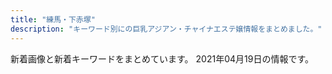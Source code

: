 ```yaml
---
title: "練馬・下赤塚"
description: "キーワード別にの巨乳アジアン・チャイナエステ嬢情報をまとめました。"
---
```


新着画像と新着キーワードをまとめています。
2021年04月19日の情報です。

<DmmAffiliateIns />
<KeywordTable
  shops={
    [
    {
        "url": "http://ponfu-massage.work/",
        "name": "\u30dd\u30f3\u30d5\u30fc",
        "keywords": {
            "C": 22,
            "89": 1,
            "E": 2,
            "85": 2,
            "87": 5,
            "84": 1,
            "D": 9,
            "88": 4,
            "86": 1,
            "F": 2
        },
        "station": "\u7df4\u99ac\u99c5\u897f\u53e3",
        "img_links": [
            "http://ponfu-massage.work/i/img/sta39.jpg",
            "http://ponfu-massage.work/img/s39.jpg",
            "http://ponfu-massage.work/img/acc7.jpg",
            "http://ponfu-massage.work/img/s46.jpg",
            "http://ponfu-massage.work/img/sta39.jpg",
            "http://ponfu-massage.work/img/sta44.jpg",
            "http://ponfu-massage.work/i/img/sta43.jpg",
            "http://ponfu-massage.work/img/st35.jpg",
            "http://ponfu-massage.work/img/st42.jpg",
            "http://ponfu-massage.work/i/img/r1.jpg",
            "http://ponfu-massage.work/img/acc8.jpg",
            "http://ponfu-massage.work/img/st39.jpg",
            "http://ponfu-massage.work/img/botton.jpg",
            "http://ponfu-massage.work/img/sta30.jpg",
            "http://ponfu-massage.work/img/s38.jpg",
            "http://ponfu-massage.work/img/acc10.jpg",
            "http://ponfu-massage.work/img/st43.jpg",
            "http://ponfu-massage.work/i/img/sta42.jpg",
            "http://ponfu-massage.work/img/st47.jpg",
            "http://ponfu-massage.work/img/acc9.jpg",
            "http://ponfu-massage.work/img/sta46.jpg",
            "http://ponfu-massage.work/i/img/sta46.jpg",
            "http://ponfu-massage.work/img/acc5.jpg",
            "http://ponfu-massage.work/i/img/sta30.jpg",
            "http://ponfu-massage.work/img/campian.jpg",
            "http://ponfu-massage.work/img/acc6.jpg",
            "http://ponfu-massage.work/img/s41.jpg",
            "http://ponfu-massage.work/i/img/st45.jpg",
            "http://ponfu-massage.work/img/sta42.jpg",
            "http://ponfu-massage.work/img/acc2.jpg",
            "http://ponfu-massage.work/img/st38.jpg",
            "http://ponfu-massage.work/img/st45.jpg",
            "http://ponfu-massage.work/img/s44.jpg",
            "http://ponfu-massage.work/img/s42.jpg",
            "http://ponfu-massage.work/img/acc4.jpg",
            "http://ponfu-massage.work/img/sta38.jpg",
            "http://ponfu-massage.work/i/img/r3.jpg",
            "http://ponfu-massage.work/i/img/sta45.jpg",
            "http://ponfu-massage.work/i/img/sta44.jpg",
            "http://ponfu-massage.work/img/sta43.jpg",
            "http://ponfu-massage.work/img/acc1.jpg",
            "http://ponfu-massage.work/img/sta45.jpg",
            "http://ponfu-massage.work/i/img/sta47.jpg",
            "http://ponfu-massage.work/img/st41.jpg",
            "http://ponfu-massage.work/img/s30.jpg",
            "http://ponfu-massage.work/i/img/sta38.jpg",
            "http://ponfu-massage.work/i/img/r4.jpg",
            "http://ponfu-massage.work/i/img/r2.jpg",
            "http://ponfu-massage.work/img/s43.jpg",
            "http://ponfu-massage.work/img/st18.jpg",
            "http://ponfu-massage.work/img/sta28.jpg",
            "http://ponfu-massage.work/img/sta35.jpg",
            "http://ponfu-massage.work/i/img/sta28.jpg",
            "http://ponfu-massage.work/img/s47.jpg",
            "http://ponfu-massage.work/img/st46.jpg",
            "http://ponfu-massage.work/img/acc3.jpg",
            "http://ponfu-massage.work/i/img/sta24.jpg",
            "http://ponfu-massage.work/img/st28.jpg",
            "http://ponfu-massage.work/img/s45.jpg",
            "http://ponfu-massage.work/img/st44.jpg",
            "http://ponfu-massage.work/i/img/sta41.jpg",
            "http://ponfu-massage.work/img/st30.jpg",
            "http://ponfu-massage.work/img/sta47.jpg",
            "http://ponfu-massage.work/img/sta41.jpg"
        ]
    },
    {
        "keywords": {},
        "station": "\u5927\u5c71\u99c5\u5357\u53e3",
        "img_links": [
            "http://c-ikoi.work/images/rec1.png",
            "http://c-ikoi.work/images/int1.png",
            "http://c-ikoi.work/images/1.jpg",
            "http://c-ikoi.work/images/head.jpg",
            "http://c-ikoi.work/img/yuki1.jpg",
            "http://c-ikoi.work/images/tel.jpg",
            "http://c-ikoi.work/img/aoi1.jpg",
            "http://c-ikoi.work/img/rina1.jpg",
            "http://c-ikoi.work/images/interior_t.jpg",
            "http://c-ikoi.work/img/moe1.jpg",
            "http://c-ikoi.work/images/rec2.png",
            "http://c-ikoi.work/images/sys1.jpg",
            "http://c-ikoi.work/images/3.jpg",
            "http://c-ikoi.work/images/int2.png",
            "http://c-ikoi.work/images/sys3.png",
            "http://c-ikoi.work/images/mobile.jpg",
            "http://c-ikoi.work/images/4.jpg",
            "http://c-ikoi.work/images/2.jpg",
            "http://c-ikoi.work/images/news.jpg",
            "http://c-ikoi.work/images/line.png",
            "http://c-ikoi.work/images/sys2.jpg",
            "http://c-ikoi.work/images/concept.jpg",
            "http://c-ikoi.work/images/staff_t.jpg",
            "http://c-ikoi.work/images/int3.png"
        ],
        "url": "http://c-ikoi.work/",
        "name": "\u61a9"
    },
    {
        "station": "\u7df4\u99ac\u99c5\u897f\u53e3",
        "img_links": [
            "http://sh-dafei.work/uploads/180612/1-1P6121601061c.jpg",
            "http://sh-dafei.work/uploads/190130/1-1Z130162635508.jpg",
            "http://sh-dafei.work/uploads/201002/1-201002144Z11V.jpg",
            "http://sh-dafei.work/templets/default/pc/picture/s_staff.png",
            "http://sh-dafei.work/uploads/allimg/180612/1-1P612160305350.jpg",
            "http://sh-dafei.work/uploads/200117/1-20011G614144B.jpg",
            "http://sh-dafei.work/uploads/181214/1-1Q214154222511.jpg",
            "http://sh-dafei.work/uploads/171031/1-1G0311G344914.jpg",
            "http://sh-dafei.work/uploads/190809/1-1ZP9125I01S.jpg",
            "http://sh-dafei.work/uploads/181207/1-1Q20G35320X0.png",
            "http://sh-dafei.work/uploads/200612/1-200612154534W8.jpg",
            "http://sh-dafei.work/uploads/191115/1-191115132040J2.jpg",
            "http://sh-dafei.work/uploads/171031/1-1G0311G531445.jpg",
            "http://sh-dafei.work/templets/default/pc/picture/end1.jpg",
            "http://sh-dafei.work/uploads/190924/1-1Z924151334121.jpg",
            "http://sh-dafei.work/uploads/181207/1-1Q20G40K63R.jpg",
            "http://sh-dafei.work/uploads/181206/1-1Q2061253211D.jpg",
            "http://sh-dafei.work/uploads/180612/1-1P612160029349.jpg",
            "http://sh-dafei.work/templets/default/pc/picture/face.png",
            "http://sh-dafei.work/uploads/181206/1-1Q2061249563O.jpg",
            "http://sh-dafei.work/templets/default/pc/picture/staffs.png",
            "http://sh-dafei.work/uploads/171031/1-1G0311G505933.jpg",
            "http://sh-dafei.work/templets/default/pc/picture/s_pick.png",
            "http://sh-dafei.work/uploads/171031/1-1G0311G4095M.jpg",
            "http://sh-dafei.work/uploads/171031/1-1G0311G556445.jpg",
            "http://sh-dafei.work/uploads/190329/1-1Z329151011c7.jpg",
            "http://sh-dafei.work/uploads/201113/1-20111314213cQ.jpg",
            "http://sh-dafei.work/uploads/190301/1-1Z30116320A41.jpg",
            "http://sh-dafei.work/uploads/180227/1-1P22G40S5448.jpg",
            "http://sh-dafei.work/templets/default/pc/picture/s_news.png",
            "http://sh-dafei.work/uploads/210219/1-210219105500300.jpg",
            "http://sh-dafei.work/uploads/181206/1-1Q2061250494E.jpg",
            "http://sh-dafei.work/uploads/210326/1-210326140613257.jpg",
            "http://sh-dafei.work/uploads/181206/1-1Q206125154224.jpg"
        ],
        "url": "http://sh-dafei.work/",
        "name": "\u5927\u5983",
        "keywords": {}
    },
    {
        "keywords": {},
        "img_links": [],
        "url": "http://evergrace.tyo.cm/",
        "name": "\u30b8\u30e3\u30b9\u30df\u30f3",
        "station": "\u6210\u5897\u99c5"
    },
    {
        "img_links": [
            "http://rose.este.work/r3.jpg",
            "http://rose.este.work/index-25.htm.jpg",
            "http://rose.este.work/totop.png",
            "http://rose.este.work/r5.jpg",
            "http://rose.este.work/r1.jpg",
            "http://rose.este.work/r4.jpg",
            "http://rose.este.work/sys1.png",
            "http://rose.este.work/resize_250.png",
            "http://rose.este.work/index-1.htm.jpg",
            "http://rose.este.work/index-26.htm.jpg",
            "http://rose.este.work/unnamed.png",
            "http://rose.este.work/resize_1500-450.jpg",
            "http://rose.este.work/re.jpg",
            "http://rose.este.work/index-24.htm.jpg"
        ],
        "name": "\u512a\u30fb\u7f8e",
        "url": "http://rose.este.work/",
        "keywords": {},
        "station": "\u6c5f\u53e4\u7530\u99c5\u5357\u53e3"
    },
    {
        "station": "\u7df4\u99ac\u99c5\u897f\u53e3",
        "keywords": {
            "86": 3,
            "D": 4,
            "87": 1
        },
        "img_links": [
            "http://www.seoul.esjp.info/files/013.jpg",
            "http://www.seoul.esjp.info/img/change-004.png",
            "http://www.seoul.esjp.info/files/005.jpg",
            "http://www.seoul.esjp.info/img/head.png",
            "http://www.seoul.esjp.info/files/015.jpg",
            "http://www.seoul.esjp.info/img/change-006.png",
            "http://www.seoul.esjp.info/img/nav-003.png",
            "http://www.seoul.esjp.info/img/change-005.png",
            "http://www.seoul.esjp.info/img/nav-006.png",
            "http://www.seoul.esjp.info/files/004.jpg",
            "http://www.seoul.esjp.info/img/main-top03.png",
            "http://www.seoul.esjp.info/files/003.jpg",
            "http://www.seoul.esjp.info/files/012.jpg",
            "http://www.seoul.esjp.info/img/nav-001.png",
            "http://www.seoul.esjp.info/files/008.jpg",
            "http://www.seoul.esjp.info/img/recuit.png",
            "http://www.seoul.esjp.info/img/foot.png",
            "http://www.seoul.esjp.info/files/006.jpg",
            "http://www.seoul.esjp.info/files/011.jpg",
            "http://www.seoul.esjp.info/img/change-003.png",
            "http://www.seoul.esjp.info/img/nav-004.png",
            "http://www.seoul.esjp.info/img/main-top01.png",
            "http://www.seoul.esjp.info/img/change-002.png",
            "http://www.seoul.esjp.info/files/010.jpg",
            "http://www.seoul.esjp.info/img/change-001.png",
            "http://www.seoul.esjp.info/files/001.jpg",
            "http://www.seoul.esjp.info/img/nav-005.png",
            "http://www.seoul.esjp.info/img/nav-002.png",
            "http://www.seoul.esjp.info/files/007.jpg"
        ],
        "url": "http://www.seoul.esjp.info/",
        "name": "\u7652\u3057\u306e\u90e8\u5c4b"
    },
    {
        "url": "https://salasa.tokyo/",
        "keywords": {},
        "name": "\u3064\u307c\u307f",
        "img_links": [],
        "station": "\u7df4\u99ac\u99c5\u897f\u53e3"
    },
    {
        "img_links": [
            "http://moonlove.est-u.com/images/index_13.jpg",
            "http://moonlove.est-u.com/images/index_16.jpg",
            "http://moonlove.est-u.com/images/index_10.jpg",
            "http://moonlove.est-u.com/images/s5.jpg",
            "http://moonlove.est-u.com/images/index_07.jpg",
            "http://moonlove.est-u.com/images/s3.jpg",
            "http://moonlove.est-u.com/staff/ayumi.jpg",
            "http://moonlove.est-u.com/images/index_02.jpg",
            "http://moonlove.est-u.com/images/index_04.jpg",
            "http://moonlove.est-u.com/staff/nami.jpg",
            "http://moonlove.est-u.com/images/index2_06.jpg",
            "http://moonlove.est-u.com/staff/sakura.jpg",
            "http://moonlove.est-u.com/images/index_08.jpg",
            "http://moonlove.est-u.com/images/index_19.jpg",
            "http://moonlove.est-u.com/images/index1_06.jpg",
            "http://moonlove.est-u.com/images/icon_000.jpg",
            "http://moonlove.est-u.com/staff/kaori.jpg",
            "http://moonlove.est-u.com/images/index_12.jpg",
            "http://moonlove.est-u.com/images/index3_06.jpg",
            "http://moonlove.est-u.com/images/index_14.jpg",
            "http://moonlove.est-u.com/images/staff_09.jpg",
            "http://moonlove.est-u.com/staff/miki.jpg",
            "http://moonlove.est-u.com/images/s8.jpg",
            "http://moonlove.est-u.com/images/s1.jpg",
            "http://moonlove.est-u.com/images/index_05.jpg",
            "http://moonlove.est-u.com/images/s4.jpg",
            "http://moonlove.est-u.com/images/index_17.jpg",
            "http://moonlove.est-u.com/images/s6.jpg",
            "http://moonlove.est-u.com/images/index_15.jpg"
        ],
        "url": "http://moonlove.est-u.com/",
        "name": "\u6708\u306e\u604b",
        "keywords": {
            "C": 7
        },
        "station": "\u7df4\u99ac\u99c5\u5317\u53e3"
    },
    {
        "name": "\u7df4\u99ac\u306e\u5929\u4f7f",
        "img_links": [
            "http://ginzaangel.esnavi.work/2/uploadimg/1601829474.jpeg",
            "http://ginzaangel.esnavi.work/2/uploadimg/1615989115.jpeg",
            "http://ginzaangel.esnavi.work/2/uploadimg/1615989033.jpeg",
            "http://ginzaangel.esnavi.work/2/uploadimg/1615988408.jpeg",
            "http://ginzaangel.esnavi.work/sys1.jpg",
            "http://ginzaangel.esnavi.work/sys2.jpg",
            "http://ginzaangel.esnavi.work/s1.png",
            "http://ginzaangel.esnavi.work/int1.png",
            "http://ginzaangel.esnavi.work/news.jpg",
            "http://ginzaangel.esnavi.work/staff_t.jpg",
            "http://ginzaangel.esnavi.work/2/uploadimg/1595657062.jpeg",
            "http://ginzaangel.esnavi.work/2/uploadimg/1615988934.jpeg",
            "http://ginzaangel.esnavi.work/head.jpg"
        ],
        "station": "\u7df4\u99ac\u99c5\u897f\u53e3",
        "keywords": {
            "90": 3,
            "88": 2,
            "89": 1
        },
        "url": "http://ginzaangel.esnavi.work/"
    },
    {
        "name": "\u6e29",
        "keywords": {},
        "url": "http://tenpo2.iest.info/",
        "station": "\u4e0a\u677f\u6a4b\u99c5\u5317\u53e3",
        "img_links": []
    },
    {
        "url": "http://siesta.ests.jp/",
        "img_links": [
            "http://siesta.ests.jp/photos/sites/39/2021/01/2021011116333298.jpg",
            "http://siesta.ests.jp/images/mobile1.jpg",
            "http://siesta.ests.jp/photos/sites/39/2021/01/2021011116333493.jpg",
            "http://siesta.ests.jp/images/top.png",
            "http://siesta.ests.jp/images/info.jpg",
            "http://siesta.ests.jp/images/acc1.jpg",
            "http://siesta.ests.jp/images/s-recriut.jpg",
            "http://siesta.ests.jp/images/acc2.jpg",
            "http://siesta.ests.jp/images/s-staff.jpg",
            "http://siesta.ests.jp/images/acc3.jpg",
            "http://siesta.ests.jp/images/news.jpg",
            "http://siesta.ests.jp/images/pick.jpg",
            "http://siesta.ests.jp/photos/sites/39/2021/01/2021011116333321.jpg",
            "http://siesta.ests.jp/images/mobile.jpg",
            "http://siesta.ests.jp/images/acc4.jpg",
            "http://siesta.ests.jp/photos/sites/39/2021/04/2021040818055925.jpg"
        ],
        "name": "\u30b7\u30a8\u30b9\u30bf",
        "station": "\u5927\u6cc9\u5b66\u5712\u99c5\u5317\u53e3",
        "keywords": {
            "85": 10,
            "88": 5,
            "D": 15,
            "83": 5
        }
    },
    {
        "url": "http://c-sakura.work/",
        "name": "\u9577\u4e45*\u3061\u3087\u3046\u304d\u3085\u3046",
        "img_links": [
            "http://c-sakura.work/images/interior_t.jpg",
            "http://c-sakura.work/images/2.jpg",
            "http://c-sakura.work/images/int1.png",
            "http://c-sakura.work/images/mobile.jpg",
            "http://c-sakura.work/img/yuri1.jpg",
            "http://c-sakura.work/images/1.jpg",
            "http://c-sakura.work/img/ami1.jpg",
            "http://c-sakura.work/images/int2.png",
            "http://c-sakura.work/images/3.jpg",
            "http://c-sakura.work/images/info.png",
            "http://c-sakura.work/images/staff_t.jpg",
            "http://c-sakura.work/images/sys1.png",
            "http://c-sakura.work/images/head.jpg",
            "http://c-sakura.work/img/yuyu1.jpg",
            "http://c-sakura.work/images/tel.jpg",
            "http://c-sakura.work/images/news.png",
            "http://c-sakura.work/images/sisu.png"
        ],
        "station": "\u4e0b\u8d64\u585a\u99c5\u5317\u53e3",
        "keywords": {}
    },
    {
        "url": "https://1270791003.wixsite.com/mysite/",
        "img_links": [
            "https://static.wixstatic.com/media/56292f_4d626237c2cd4806b0251dae4554758e.jpg",
            "https://static.wixstatic.com/media/56292f_3dc196c69ac04338b46a28f7dc0f4df2.jpg",
            "https://static.wixstatic.com/media/73ea4e_4f276738c0354f93b87840e2d55be62b~mv2.png",
            "https://static.wixstatic.com/media/73ea4e_73ca4971bac34776a53c8b09526abe0d~mv2.jpg"
        ],
        "keywords": {},
        "station": "\u65b0\u685c\u53f0\u99c51\u756a\u51fa\u53e3",
        "name": "\u697d\u3005"
    },
    {
        "station": "\u7df4\u99ac\u99c5\u5317\u53e3",
        "keywords": {},
        "name": "\u3046\u3089\u3089",
        "url": "http://es-nerima.biz/",
        "img_links": [
            "http://es-nerima.biz/wp-content/themes/template-salon2/images/newface-ttl.png",
            "http://cdn.dino-es.com/images/logo/88x31DinoEs.png",
            "http://es-nerima.biz/wp-content/uploads/2016/10/girl-1.jpg",
            "http://es-nerima.biz/wp-content/uploads/2016/10/gallery1.jpg",
            "http://es-nerima.biz/wp-content/themes/template-salon2/images/gallery4.jpg",
            "http://es-nerima.biz/wp-content/uploads/2016/10/gallery8-600x600.jpg",
            "http://es-nerima.biz/wp-content/themes/template-salon2/images/gallery1.jpg",
            "http://es-nerima.biz/wp-content/uploads/2016/10/gallery8.jpg",
            "http://es-nerima.biz/wp-content/uploads/2016/10/g3-250x330.jpg",
            "http://es-nerima.biz/wp-content/uploads/2016/10/mika-250x330.jpg",
            "http://es-nerima.biz/wp-content/uploads/2016/10/gallery2.jpg",
            "http://es-nerima.biz/wp-content/uploads/2016/10/mika.jpg",
            "http://es-nerima.biz/wp-content/themes/template-salon2/images/magazine.jpg",
            "http://es-nerima.biz/wp-content/themes/template-salon2/images/tel.png",
            "http://es-nerima.biz/wp-content/themes/template-salon2/images/gallery-ttl.png",
            "http://es-nerima.biz/wp-content/uploads/2016/10/eri-250x330.jpg",
            "http://es-nerima.biz/wp-content/themes/template-salon2/images/gallery2.jpg",
            "http://es-nerima.biz/wp-content/themes/template-salon2/images/news-ttl.png",
            "http://es-nerima.biz/wp-content/uploads/2016/10/g1-250x330.jpg",
            "http://es-nerima.biz/wp-content/uploads/2016/10/g4-250x330.jpg",
            "http://es-nerima.biz/wp-content/themes/template-salon2/images/pickup-frame.png",
            "http://es-nerima.biz/wp-content/uploads/2016/10/gallery5.jpg",
            "http://es-nerima.biz/wp-content/uploads/2016/10/eri.jpg",
            "http://es-nerima.biz/wp-content/themes/template-salon2/images/camp-bnr.jpg",
            "http://es-nerima.biz/wp-content/uploads/2016/10/g6-250x330.jpg",
            "http://es-nerima.biz/wp-content/themes/template-salon2/images/slider1.jpg",
            "http://es-nerima.biz/wp-content/uploads/2016/10/g5.jpg",
            "http://es-nerima.biz/wp-content/uploads/2016/10/gallery7.jpg",
            "http://es-nerima.biz/wp-content/uploads/2016/10/girl-1-250x330.jpg",
            "http://es-nerima.biz/wp-content/uploads/2016/10/g5-250x330.jpg",
            "http://es-nerima.biz/wp-content/uploads/2016/10/g3.jpg",
            "http://es-nerima.biz/wp-content/uploads/2016/10/camp-bnr.jpg",
            "http://es-nerima.biz/wp-content/uploads/2016/10/g6.jpg",
            "http://es-nerima.biz/wp-content/uploads/2016/10/gallery3.jpg",
            "http://es-nerima.biz/wp-content/themes/template-salon2/images/massage-de_88_31.jpg",
            "http://es-nerima.biz/wp-content/themes/template-salon2/images/pickup-ttl.png",
            "http://es-nerima.biz/wp-content/themes/template-salon2/images/gallery3.jpg",
            "http://es-nerima.biz/wp-content/uploads/2016/10/gallery6.jpg"
        ]
    },
    {
        "keywords": {},
        "name": "\u6696\u5fc3",
        "url": "http://www.hi-msg.com/dansin/",
        "img_links": [
            "http://www.hi-msg.com/dansin/images/p-7.jpg",
            "http://www.hi-msg.com/dansin/images/p-8.jpg",
            "http://www.hi-msg.com/dansin/images/end1.jpg",
            "http://www.hi-msg.com/dansin/images/s_info.jpg",
            "http://www.hi-msg.com/dansin/images/s_face.jpg",
            "http://www.hi-msg.com/dansin/images/p-2.jpg",
            "http://www.hi-msg.com/dansin/images/s_pick.jpg",
            "http://www.hi-msg.com/dansin/images/1.jpg",
            "http://www.hi-msg.com/dansin/images/p-5-1.jpg",
            "http://www.hi-msg.com/dansin/images/s_news.jpg",
            "http://www.hi-msg.com/dansin/images/p-5.jpg",
            "http://www.hi-msg.com/dansin/images/p-2-1.jpg",
            "http://www.hi-msg.com/dansin/images/p-9.jpg",
            "http://www.hi-msg.com/dansin/images/top.jpg",
            "http://www.hi-msg.com/dansin/images/mobile.jpg",
            "http://www.hi-msg.com/dansin/images/p-6.jpg",
            "http://www.hi-msg.com/dansin/images/top1.jpg",
            "http://www.hi-msg.com/dansin/images/p-6-1.jpg",
            "http://www.hi-msg.com/dansin/images/p-9-1.jpg",
            "http://www.hi-msg.com/dansin/images/nav.jpg"
        ],
        "station": "\u3068\u304d\u308f\u53f0\u99c5\u5357\u53e3"
    },
    {
        "station": "\u3068\u304d\u308f\u53f0\u99c5\u5357\u53e3",
        "img_links": [
            "http://www.sugatabi.mesthe.com/files/008.jpg",
            "http://www.sugatabi.mesthe.com/files/001-02.jpg",
            "http://www.sugatabi.mesthe.com/images/staff_line.png",
            "http://www.sugatabi.mesthe.com/images/bj3.png",
            "http://www.sugatabi.mesthe.com/images/link_line.png",
            "http://www.sugatabi.mesthe.com/files/002-02.jpg",
            "http://www.sugatabi.mesthe.com/images/shop/shop02.jpg",
            "http://www.sugatabi.mesthe.com/images/shop/shop01.jpg",
            "http://www.sugatabi.mesthe.com/images/girl-z2.jpg",
            "http://www.sugatabi.mesthe.com/files/006-02.jpg",
            "http://www.sugatabi.mesthe.com/files/005-02.jpg",
            "http://www.sugatabi.mesthe.com/files/010.jpg",
            "http://www.sugatabi.mesthe.com/images/girl-z1.jpg",
            "http://www.sugatabi.mesthe.com/images/top_sche.png",
            "http://www.sugatabi.mesthe.com/images/shop/shop03.jpg",
            "http://www.sugatabi.mesthe.com/images/shop/shop04.jpg",
            "http://www.sugatabi.mesthe.com/files/009-02.jpg",
            "http://www.sugatabi.mesthe.com/images/top.jpg",
            "http://www.sugatabi.mesthe.com/files/009.jpg",
            "http://www.sugatabi.mesthe.com/files/002.jpg",
            "http://www.sugatabi.mesthe.com/files/008-02.jpg",
            "http://www.sugatabi.mesthe.com/images/mobile.jpg",
            "http://www.sugatabi.mesthe.com/files/010-02.jpg",
            "http://www.sugatabi.mesthe.com/files/005.jpg",
            "http://www.sugatabi.mesthe.com/files/004.jpg",
            "http://www.sugatabi.mesthe.com/files/003-02.jpg",
            "http://www.sugatabi.mesthe.com/files/003.jpg",
            "http://www.sugatabi.mesthe.com/files/006.jpg",
            "http://www.sugatabi.mesthe.com/files/001.jpg",
            "http://www.sugatabi.mesthe.com/files/004-02.jpg"
        ],
        "url": "http://www.sugatabi.mesthe.com/",
        "name": "\u59ff\u7f8e",
        "keywords": {
            "87": 4,
            "D": 7,
            "86": 3,
            "84": 1,
            "85": 1,
            "C": 2
        }
    },
    {
        "url": "http://www.nerima-rose.com/",
        "img_links": [
            "http://www.nerima-rose.com/images/staff/17/riri.jpg",
            "http://www.nerima-rose.com/images/sys3.jpg",
            "http://www.nerima-rose.com/images/staff/16/kaori2.jpg",
            "http://www.nerima-rose.com/cgi-bin/topics/img/16-1.jpg",
            "http://www.nerima-rose.com/images/staff/16/misaki2.jpg",
            "http://www.nerima-rose.com/images/shop/11.jpg",
            "http://www.nerima-rose.com/images/rosa-pindao_07.jpg",
            "http://www.nerima-rose.com/images/images/sys2018_06.jpg",
            "http://www.nerima-rose.com/images/staff/17/2/ena.jpg",
            "http://www.nerima-rose.com/images/aroma/r2.jpg",
            "http://www.nerima-rose.com/images/staff/16/aya2.jpg",
            "http://www.nerima-rose.com/images/index-rosa_04.jpg",
            "http://www.nerima-rose.com/images/shop/h1.jpg",
            "http://www.nerima-rose.com/images/images/sys2018_03.jpg",
            "http://www.nerima-rose.com/images/aroma/r1.jpg",
            "http://www.nerima-rose.com/images/staff/17/2/nana.png",
            "http://www.nerima-rose.com/images/staff/17/2/kina.jpg",
            "http://www.nerima-rose.com/images/index-rosa_09.jpg",
            "http://www.nerima-rose.com/images/rosa-sys_09a.jpg",
            "http://www.nerima-rose.com/images/shop/4/s1.jpg",
            "http://www.nerima-rose.com/images/index-rosa_02.jpg",
            "http://www.nerima-rose.com/images/aroma/r3.jpg",
            "http://www.nerima-rose.com/images/rosa-pindao_09.jpg",
            "http://www.nerima-rose.com/images/nav/nav-acc.jpg",
            "http://www.nerima-rose.com/images/shop/3/sh1.jpg",
            "http://www.nerima-rose.com/images/nav/nav-rec.jpg",
            "http://www.nerima-rose.com/images/rosa-sys_04.jpg"
        ],
        "station": "\u7df4\u99ac\u99c5\u5357\u53e3",
        "name": "ROSE",
        "keywords": {
            "C": 8
        }
    },
    {
        "station": "\u6210\u5897\u99c5",
        "url": "http://anzu.abnavi.info/",
        "keywords": {},
        "name": "\u59eb",
        "img_links": []
    },
    {
        "url": "http://pakira-massage.work/",
        "keywords": {
            "85": 2,
            "E": 1,
            "C": 11,
            "87": 1
        },
        "name": "\u30d1\u30ad\u30e9",
        "station": "\u8981\u753a\u99c55\u756a\u51fa\u53e3",
        "img_links": [
            "http://pakira-massage.work/i/img/r4.jpg",
            "http://pakira-massage.work/img/st2.jpg",
            "http://pakira-massage.work/img/botton.jpg",
            "http://pakira-massage.work/img/s2.jpg",
            "http://pakira-massage.work/img/sta2.jpg",
            "http://pakira-massage.work/i/img/r2.jpg",
            "http://pakira-massage.work/i/img/r3.jpg",
            "http://pakira-massage.work/img/head.jpg",
            "http://pakira-massage.work/i/img/r6.jpg",
            "http://pakira-massage.work/i/img/st1.jpg",
            "http://pakira-massage.work/i/img/r1.jpg",
            "http://pakira-massage.work/i/img/r5.jpg",
            "http://pakira-massage.work/i/img/sta1.jpg",
            "http://pakira-massage.work/img/campian.jpg",
            "http://pakira-massage.work/i/img/sta2.jpg",
            "http://pakira-massage.work/img/nos.jpg",
            "http://pakira-massage.work/img/st1.jpg",
            "http://pakira-massage.work/img/s1.jpg",
            "http://pakira-massage.work/img/sta1.jpg",
            "http://pakira-massage.work/img/mobile-1.png"
        ]
    },
    {
        "station": "\u6771\u6b66\u7df4\u99ac\u99c5\u5317\u53e3",
        "url": "http://nymphe-est.biz/",
        "keywords": {
            "E": 1,
            "D": 2
        },
        "img_links": [
            "http://nymphe-est.biz/images/m3.png",
            "http://nymphe-est.biz/images/cg03.jpg",
            "http://nymphe-est.biz/images/accl.jpg",
            "http://nymphe-est.biz/images/cg02.jpg",
            "http://nymphe-est.biz/images/m2.png",
            "http://nymphe-est.biz/images/m1.png",
            "http://nymphe-est.biz/images/m4.png",
            "http://nymphe-est.biz/images/tit4.jpg",
            "http://nymphe-est.biz/images/stal.jpg",
            "http://nymphe-est.biz/images/tm.jpg",
            "http://nymphe-est.biz/images/m6.png",
            "http://nymphe-est.biz/images/spt.png",
            "http://nymphe-est.biz/images/tit2.jpg",
            "http://nymphe-est.biz/images/tit6.jpg",
            "http://nymphe-est.biz/images/bul.jpg",
            "http://nymphe-est.biz/images/cg01.jpg",
            "http://nymphe-est.biz/images/no.png",
            "http://nymphe-est.biz/images/tit3.jpg",
            "http://nymphe-est.biz/images/stat.jpg",
            "http://nymphe-est.biz/images/fla.jpg",
            "http://nymphe-est.biz/images/top.png",
            "http://nymphe-est.biz/images/m5.png",
            "http://nymphe-est.biz/images/bur.jpg",
            "http://nymphe-est.biz/images/tit5.jpg"
        ],
        "name": "\u59eb\u306e\u3086\u3073\u3055\u304d"
    },
    {
        "url": "http://aroma-p.info/",
        "keywords": {},
        "name": "AROMA PLAZA \u30a2\u30ed\u30de\u30d7\u30e9\u30b6",
        "img_links": [],
        "station": "\u77f3\u795e\u4e95\u516c\u5712\u99c5\u5357\u53e3"
    },
    {
        "url": "http://oasis.akasuri.xyz/",
        "station": "\u6210\u5897\u99c5\u5357\u53e3",
        "name": "\u30aa\u30a2\u30b7\u30b9",
        "keywords": {},
        "img_links": [
            "http://oasis.akasuri.xyz/images/b-tel.png",
            "http://oasis.akasuri.xyz/images/c-staff.png",
            "http://oasis.akasuri.xyz/staff/s3.jpg",
            "http://oasis.akasuri.xyz/images/c-photo.png",
            "http://oasis.akasuri.xyz/staff/s2.jpg",
            "http://oasis.akasuri.xyz/images/c-top.png",
            "http://oasis.akasuri.xyz/images/fotter.png",
            "http://oasis.akasuri.xyz/staff/s1.jpg",
            "http://oasis.akasuri.xyz/images/bar-photo.png",
            "http://oasis.akasuri.xyz/images/bar-staff.png"
        ]
    },
    {
        "img_links": [
            "http://www.bishoujo.relaxmens.com/photo_news/upimg/69006605d742b90036_1.jpg",
            "http://www.bishoujo.relaxmens.com/photo_news/upimg/69006605d742b90036_0.jpg",
            "http://www.bishoujo.relaxmens.com/images/nav-006.png",
            "http://www.bishoujo.relaxmens.com/files/007.jpg",
            "http://www.bishoujo.relaxmens.com/images/nav-003.png",
            "http://www.bishoujo.relaxmens.com/images/osusume01.png",
            "http://www.bishoujo.relaxmens.com/files/008.jpg",
            "http://www.bishoujo.relaxmens.com/files/006.jpg",
            "http://www.bishoujo.relaxmens.com/images/top003.png",
            "http://www.bishoujo.relaxmens.com/images/nav-001.png",
            "http://www.bishoujo.relaxmens.com/images/nav-002.png",
            "http://www.bishoujo.relaxmens.com/images/nav-004.png",
            "http://www.bishoujo.relaxmens.com/images/nav-005.png",
            "http://www.bishoujo.relaxmens.com/files/004.jpg",
            "http://www.bishoujo.relaxmens.com/images/top01.png",
            "http://www.bishoujo.relaxmens.com/photo_news/upimg/69006605d742b90036_2.jpg",
            "http://www.bishoujo.relaxmens.com/images/top02-left.png",
            "http://www.bishoujo.relaxmens.com/images/tel.png"
        ],
        "name": "\u7f8e\u5c11\u5973\u5b66\u5712",
        "keywords": {},
        "url": "http://www.bishoujo.relaxmens.com/",
        "station": "\u7df4\u99ac\u99c5\u897f\u53e3"
    },
    {
        "station": "\u4e2d\u6751\u6a4b\u99c5",
        "name": "\u697d\u697d",
        "keywords": {
            "C": 13
        },
        "url": "http://www.e-rakuraku.info/",
        "img_links": [
            "http://www.e-rakuraku.info/images/g5.jpg",
            "http://www.e-rakuraku.info/images/mobile.png",
            "http://www.e-rakuraku.info/images/tel.png",
            "http://www.e-rakuraku.info/images/g3.jpg",
            "http://www.e-rakuraku.info/images/newt.png",
            "http://www.e-rakuraku.info/images/nei_03.jpg",
            "http://www.e-rakuraku.info/images/g0.jpg",
            "http://www.e-rakuraku.info/images/huiyuan.png",
            "http://www.e-rakuraku.info/images/sr.png",
            "http://www.e-rakuraku.info/images/tite-gallery.png",
            "http://www.e-rakuraku.info/images/g2.jpg",
            "http://www.e-rakuraku.info/images/tite-staff.png",
            "http://www.e-rakuraku.info/images/s2.png",
            "http://www.e-rakuraku.info/images/g1.jpg",
            "http://www.e-rakuraku.info/images/newfacet.png",
            "http://www.e-rakuraku.info/images/g4.jpg",
            "http://www.e-rakuraku.info/images/s1.png",
            "http://www.e-rakuraku.info/images/top.jpg"
        ]
    },
    {
        "name": "\u3072\u307e\u308f\u308a",
        "url": "http://himawari.est-u.com/",
        "img_links": [
            "http://himawari.est-u.com/images/index_08.jpg",
            "http://himawari.est-u.com/images/index_04.jpg",
            "http://himawari.est-u.com/images/a2.jpg",
            "http://himawari.est-u.com/staff/umi.jpg",
            "http://himawari.est-u.com/images/down.jpg",
            "http://himawari.est-u.com/staff/izumi.jpg",
            "http://himawari.est-u.com/staff/asuka.jpg",
            "http://himawari.est-u.com/images/index_10.jpg",
            "http://himawari.est-u.com/images/a1.jpg",
            "http://himawari.est-u.com/images/therpist.jpg",
            "http://himawari.est-u.com/staff/yuki.jpg",
            "http://himawari.est-u.com/images/index_02.jpg",
            "http://himawari.est-u.com/staff/sakura.jpg",
            "http://himawari.est-u.com/images/index2_08.jpg",
            "http://himawari.est-u.com/staff/nami.jpg",
            "http://himawari.est-u.com/staff/aiko.jpg"
        ],
        "keywords": {
            "C": 7
        },
        "station": "\u7df4\u99ac\u99c5\u5357\u53e3"
    },
    {
        "img_links": [
            "http://www.relaxes.info/images/ttl_qj.png",
            "http://www.relaxes.info/images/ttl_staff.png",
            "http://www.relaxes.info/up/uploads/20180315212810me.jpg",
            "http://www.relaxes.info/images/header_bg.png",
            "http://www.relaxes.info/images/t1.png",
            "http://www.relaxes.info/images/rec.png",
            "http://www.relaxes.info/up/uploads/2017071800271212.jpg",
            "http://www.relaxes.info/images/ttl_price.png",
            "http://www.relaxes.info/images/t2.png",
            "http://www.relaxes.info/up/uploads/20210313172020j.jpg",
            "http://www.relaxes.info/images/info.jpg",
            "http://www.relaxes.info/images/price.jpg",
            "http://www.relaxes.info/images/s1.png"
        ],
        "name": "\u8776",
        "url": "http://www.relaxes.info/",
        "station": "\u4e0a\u677f\u6a4b\u99c5\u5317\u53e3",
        "keywords": {}
    },
    {
        "keywords": {},
        "img_links": [
            "http://www.es-yas.click/images/staff_t.jpg",
            "http://www.es-yas.click/images/tel.jpg",
            "http://www.es-yas.click/images/3.jpg",
            "http://www.es-yas.click/img/riri1.jpg",
            "http://www.es-yas.click/img/sayuri1.jpg",
            "http://www.es-yas.click/images/int2.png",
            "http://www.es-yas.click/images/sys1.png",
            "http://www.es-yas.click/img/mari1.jpg",
            "http://www.es-yas.click/images/ac1.png",
            "http://www.es-yas.click/images/1.jpg",
            "http://www.es-yas.click/images/int1.png",
            "http://www.es-yas.click/images/sys2.png",
            "http://www.es-yas.click/images/mobile.jpg",
            "http://www.es-yas.click/images/head.jpg",
            "http://www.es-yas.click/images/s1.png",
            "http://www.es-yas.click/images/interior_t.jpg",
            "http://www.es-yas.click/images/2.jpg",
            "http://www.es-yas.click/images/news.jpg",
            "http://www.es-yas.click/images/newface.png",
            "http://www.es-yas.click/images/sirase.jpg",
            "http://www.es-yas.click/images/info.png"
        ],
        "url": "http://www.es-yas.click/",
        "name": "\u30b9\u30a6\u30a3\u30fc\u30c8",
        "station": "\u4e2d\u6751\u6a4b\u99c5\u5357\u53e3"
    },
    {
        "name": "\u7d05\u6708",
        "keywords": {},
        "img_links": [
            "http://www.es-kou.link/images/b2.jpg",
            "http://www.es-kou.link/images/head.jpg",
            "http://www.es-kou.link/images/int2.png",
            "http://www.es-kou.link/img/satomi1.jpg",
            "http://www.es-kou.link/images/int1.png",
            "http://www.es-kou.link/images/sys1.jpg",
            "http://www.es-kou.link/img/nana1.jpg",
            "http://www.es-kou.link/images/1.jpg",
            "http://www.es-kou.link/images/interior_t.jpg",
            "http://www.es-kou.link/images/mobile.jpg",
            "http://www.es-kou.link/images/news.jpg",
            "http://www.es-kou.link/images/3.jpg",
            "http://www.es-kou.link/images/info.png",
            "http://www.es-kou.link/images/sys3.png",
            "http://www.es-kou.link/images/sys2.jpg",
            "http://www.es-kou.link/images/s1.png",
            "http://www.es-kou.link/images/staff_t.jpg",
            "http://www.es-kou.link/img/mimi1.jpg",
            "http://www.es-kou.link/images/2.jpg",
            "http://www.es-kou.link/images/b1.jpg"
        ],
        "station": "\u4e0b\u8d64\u585a\u99c5\u5317\u53e3",
        "url": "http://www.es-kou.link/"
    },
    {
        "name": "\u8d64\u3044\u82b1",
        "station": "\u6210\u5897\u99c54\u756a\u51fa\u53e3",
        "img_links": [
            "http://www.akai-hana.esjp.info/img/ttl_news.png",
            "http://www.akai-hana.esjp.info/img/info.jpg",
            "http://www.akai-hana.esjp.info/img/info/r8.jpg",
            "http://www.akai-hana.esjp.info/files/001.jpg",
            "http://www.akai-hana.esjp.info/files/003.jpg",
            "http://www.akai-hana.esjp.info/img/info/r5.jpg",
            "http://www.akai-hana.esjp.info/img/btn_blog.jpg",
            "http://www.akai-hana.esjp.info/img/info/r9.jpg",
            "http://www.akai-hana.esjp.info/img/slider/1.jpg",
            "http://www.akai-hana.esjp.info/files/005.jpg",
            "http://www.akai-hana.esjp.info/img/pixta_5216568_M.jpg",
            "http://www.akai-hana.esjp.info/img/pickup.jpg",
            "http://www.akai-hana.esjp.info/img/info/r2.jpg",
            "http://www.akai-hana.esjp.info/img/info/r1.jpg",
            "http://www.akai-hana.esjp.info/files/002.jpg",
            "http://www.akai-hana.esjp.info/files/007.jpg",
            "http://www.akai-hana.esjp.info/img/info/r7.jpg",
            "http://www.akai-hana.esjp.info/files/004.jpg",
            "http://www.akai-hana.esjp.info/img/btn_side_mobile.jpg",
            "http://www.akai-hana.esjp.info/img/ttl_info.png",
            "http://www.akai-hana.esjp.info/img/info/r3.jpg",
            "http://www.akai-hana.esjp.info/img/goback.jpg",
            "http://www.akai-hana.esjp.info/files/006.jpg",
            "http://www.akai-hana.esjp.info/img/info/r6.jpg",
            "http://www.akai-hana.esjp.info/img/tel.png",
            "http://www.akai-hana.esjp.info/img/slider/2.jpg",
            "http://www.akai-hana.esjp.info/img/info/r4.jpg",
            "http://www.akai-hana.esjp.info/img/imasia_7981159_M.jpg",
            "http://www.akai-hana.esjp.info/img/pixta_5458114_M.jpg"
        ],
        "url": "http://www.akai-hana.esjp.info/",
        "keywords": {
            "82": 2,
            "D": 10,
            "C": 19,
            "88": 4,
            "87": 6,
            "85": 2
        }
    },
    {
        "url": "http://margaret.ests.jp/",
        "station": "\u685c\u53f0\u99c5\u5317\u53e3",
        "name": "\u30de\u30fc\u30ac\u30ec\u30c3\u30c8",
        "img_links": [],
        "keywords": {}
    },
    {
        "keywords": {
            "86": 1,
            "93": 1,
            "95": 1,
            "84": 1,
            "F": 4,
            "G": 1,
            "88": 1,
            "C": 4,
            "83": 2,
            "91": 3,
            "D": 2,
            "80": 1
        },
        "name": "\u30e9\u30b1\u30b7\u30b9\u5927\u6cc9\u5b66\u5712",
        "img_links": [
            "https://lachesis.este88.com/gals/mao1.jpg",
            "http://lachesis.este88.com/gals/minami1.jpg",
            "http://lachesis.este88.com/gals/miho3.jpg",
            "http://lachesis.este88.com/gals/miku1.jpg",
            "http://lachesis.este88.com/gals/aoi2.jpg",
            "http://lachesis.este88.com/gals/maria1.jpg",
            "http://lachesis.este88.com/gals/rinnka4.jpg",
            "https://lachesis.este88.com/gals/miho1.jpg",
            "https://lachesis.este88.com/gals/miku1.jpg",
            "https://lachesis.este88.com/gals/minami1.jpg",
            "http://lachesis.este88.com/gals/narumi1.jpg",
            "https://lachesis.este88.com/images/bg_header3.jpg",
            "http://lachesis.este88.com/images/bg_header3.jpg",
            "http://lachesis.este88.com/images/info5.jpg",
            "http://lachesis.este88.com/gals/miku3.jpg",
            "http://lachesis.este88.com/gals/narumi3.jpg",
            "http://lachesis.este88.com/gals/aoi3.jpg",
            "https://lachesis.este88.com/images/line.jpg",
            "http://lachesis.este88.com/gals/itika1.jpg",
            "https://lachesis.este88.com/gals/rinnka1.jpg",
            "http://lachesis.este88.com/images/sysh3bar.png",
            "http://lachesis.este88.com/gals/tumugi3.jpg",
            "http://momipara.jp/img/link/momi234.jpg",
            "http://lachesis.este88.com/gals/miku2.jpg",
            "http://lachesis.este88.com/gals/itika3.jpg",
            "https://lachesis.este88.com/gals/tumugi1.jpg",
            "https://lachesis.este88.com/gals/maria1.jpg",
            "http://lachesis.este88.com/gals/tumugi1.jpg",
            "http://lachesis.este88.com/gals/minami2.jpg",
            "http://lachesis.este88.com/gals/rinnka3.jpg",
            "https://lachesis.este88.com/gals/yuno1.jpg",
            "http://lachesis.este88.com/gals/miho2.jpg",
            "http://lachesis.este88.com/gals/yuno2.jpg",
            "http://lachesis.este88.com/gals/rinnka2.jpg",
            "https://lachesis.este88.com/images/info5.jpg",
            "http://lachesis.este88.com/gals/mao2.jpg",
            "https://lachesis.este88.com/images/bg_header.jpg",
            "https://lachesis.este88.com/images/sysh3bar.png",
            "http://lachesis.este88.com/images/bg_header.jpg",
            "http://lachesis.este88.com/gals/rinnka1.jpg",
            "https://lachesis.este88.com/gals/aoi1.jpg",
            "http://lachesis.este88.com/gals/mao1.jpg",
            "http://lachesis.este88.com/gals/narumi4.jpg",
            "http://lachesis.este88.com/gals/yuno1.jpg",
            "http://lachesis.este88.com/gals/miho1.jpg",
            "https://lachesis.este88.com/gals/itika1.jpg",
            "http://lachesis.este88.com/images/line.jpg",
            "https://lachesis.este88.com/gals/narumi1.jpg",
            "http://lachesis.este88.com/gals/narumi2.jpg",
            "http://lachesis.este88.com/gals/itika2.jpg",
            "http://lachesis.este88.com/gals/yuno3.jpg",
            "http://lachesis.este88.com/gals/aoi1.jpg",
            "http://lachesis.este88.com/gals/tumugi2.jpg"
        ],
        "station": "\u5927\u6cc9\u5b66\u5712\u99c5",
        "url": "http://lachesis.este88.com/"
    },
    {
        "img_links": [
            "http://binrou.net/i/img/r1.jpg",
            "http://binrou.net/img/s112.jpg",
            "http://binrou.net/img/st118.jpg",
            "http://binrou.net/img/st115.jpg",
            "http://binrou.net/img/sta111.jpg",
            "http://binrou.net/i/img/r3.jpg",
            "http://binrou.net/img/pickup20.jpg",
            "http://binrou.net/i/img/sta109.jpg",
            "http://binrou.net/img/acc.jpg",
            "http://binrou.net/i/img/sta92.jpg",
            "http://binrou.net/img/st114.jpg",
            "http://binrou.net/img/s115.jpg",
            "http://binrou.net/i/img/sta97.jpg",
            "http://binrou.net/i/img/r2.jpg",
            "http://binrou.net/i/img/sta119.jpg",
            "http://binrou.net/img/sta117.jpg",
            "http://binrou.net/img/s114.jpg",
            "http://binrou.net/img/s117.jpg",
            "http://binrou.net/img/sta109.jpg",
            "http://binrou.net/img/sta112.jpg",
            "http://binrou.net/i/img/sta116.jpg",
            "http://binrou.net/img/mo.png",
            "http://binrou.net/img/s111.jpg",
            "http://binrou.net/img/s116.jpg",
            "http://binrou.net/img/botton.jpg",
            "http://binrou.net/img/s119.jpg",
            "http://binrou.net/img/sta115.jpg",
            "http://binrou.net/i/img/sta112.jpg",
            "http://binrou.net/img/sta119.jpg",
            "http://binrou.net/img/sta114.jpg",
            "http://binrou.net/i/img/st118.jpg",
            "http://binrou.net/i/img/r4.jpg",
            "http://binrou.net/i/img/acc.jpg",
            "http://binrou.net/i/img/sta80.jpg",
            "http://binrou.net/i/img/sta114.jpg",
            "http://binrou.net/img/sta118.jpg",
            "http://binrou.net/img/st112.jpg",
            "http://binrou.net/i/img/sta94.jpg",
            "http://binrou.net/img/fla.jpg",
            "http://binrou.net/i/img/sta118.jpg",
            "http://binrou.net/i/img/sta111.jpg",
            "http://binrou.net/i/img/sta89.jpg",
            "http://binrou.net/img/st111.jpg",
            "http://binrou.net/i/img/sta100.jpg",
            "http://binrou.net/img/st109.jpg",
            "http://binrou.net/img/st119.jpg",
            "http://binrou.net/i/img/sta105.jpg",
            "http://binrou.net/i/img/sta115.jpg",
            "http://binrou.net/i/img/sta98.jpg",
            "http://binrou.net/i/img/sta104.jpg",
            "http://binrou.net/i/img/sta108.jpg",
            "http://binrou.net/img/st116.jpg",
            "http://binrou.net/i/img/sta88.jpg",
            "http://binrou.net/i/img/sta117.jpg",
            "http://binrou.net/img/st117.jpg",
            "http://binrou.net/img/s118.jpg",
            "http://binrou.net/img/sta116.jpg"
        ],
        "keywords": {
            "89": 1,
            "88": 1,
            "86": 4,
            "F": 1,
            "87": 4,
            "C": 17,
            "D": 2,
            "E": 6
        },
        "station": "\u7df4\u99ac\u99c5\u897f\u53e3",
        "name": "\u30ad\u30e9\u30ad\u30e9",
        "url": "http://binrou.net/"
    }
]
}
/>
<DmmAffiliateScript />

